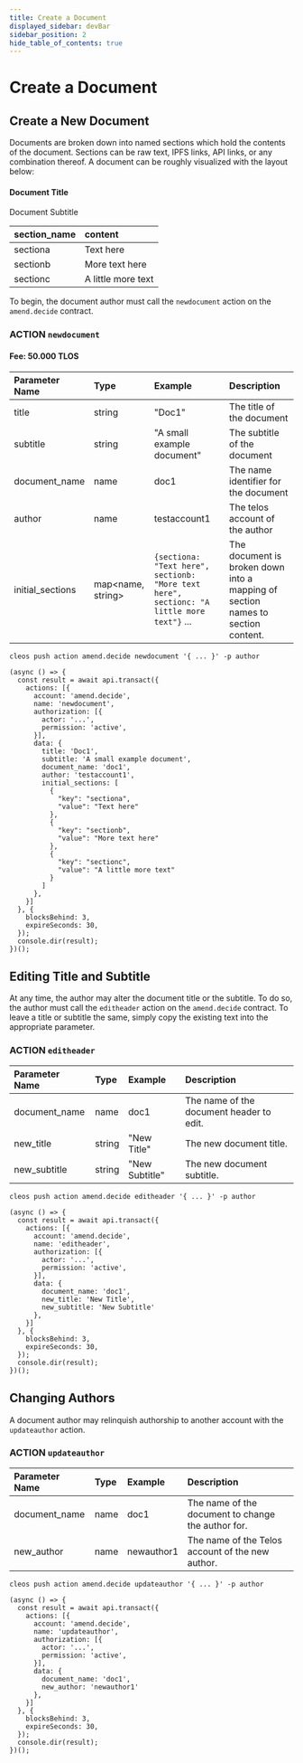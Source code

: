 ```yaml
---
title: Create a Document
displayed_sidebar: devBar
sidebar_position: 2
hide_table_of_contents: true
---
```


# Create a Document

## Create a New Document

Documents are broken down into named sections which hold the contents of the document. Sections can be raw text, IPFS links, API links, or any combination thereof. A document can be roughly visualized with the layout below:

#### Document Title

Document Subtitle

| section_name | content |
| :--- | :--- |
| sectiona | Text here |
| sectionb | More text here |
| sectionc | A little more text |

To begin, the document author must call the `newdocument` action on the `amend.decide` contract.

### ACTION `newdocument`

#### Fee: 50.000 TLOS

| Parameter Name | Type | Example | Description |
| :--- | :--- | :--- | :--- |
| title | string | "Doc1" | The title of the document |
| subtitle | string | "A small example document" | The subtitle of the document |
| document_name | name | doc1 | The name identifier for the document |
| author | name | testaccount1 | The telos account of the author |
| initial_sections | map&lt;name, string&gt; | `{sectiona: "Text here", sectionb: "More text here", sectionc: "A little more text"}` ... | The document is broken down into a mapping of section names to section content. |


```text
cleos push action amend.decide newdocument '{ ... }' -p author
```

```
(async () => {
  const result = await api.transact({
    actions: [{
      account: 'amend.decide',
      name: 'newdocument',
      authorization: [{
        actor: '...',
        permission: 'active',
      }],
      data: {
        title: 'Doc1',
        subtitle: 'A small example document',
        document_name: 'doc1',
        author: 'testaccount1',
        initial_sections: [
          {
            "key": "sectiona",
            "value": "Text here"
          },
          {
            "key": "sectionb",
            "value": "More text here"
          },
          {
            "key": "sectionc",
            "value": "A little more text"
          }
        ]
      },
    }]
  }, {
    blocksBehind: 3,
    expireSeconds: 30,
  });
  console.dir(result);
})();
```

## Editing Title and Subtitle

At any time, the author may alter the document title or the subtitle. To do so, the author must call the `editheader` action on the `amend.decide` contract. To leave a title or subtitle the same, simply copy the existing text into the appropriate parameter.

### ACTION `editheader`

| Parameter Name | Type | Example | Description |
| :--- | :--- | :--- | :--- |
| document\_name | name | doc1 | The name of the document header to edit. |
| new\_title | string | "New Title" | The new document title. |
| new\_subtitle | string | "New Subtitle" | The new document subtitle. |

```text
cleos push action amend.decide editheader '{ ... }' -p author
```

```
(async () => {
  const result = await api.transact({
    actions: [{
      account: 'amend.decide',
      name: 'editheader',
      authorization: [{
        actor: '...',
        permission: 'active',
      }],
      data: {
        document_name: 'doc1',
        new_title: 'New Title',
        new_subtitle: 'New Subtitle'
      },
    }]
  }, {
    blocksBehind: 3,
    expireSeconds: 30,
  });
  console.dir(result);
})();
```

## Changing Authors

A document author may relinquish authorship to another account with the `updateauthor` action. 

### ACTION `updateauthor`

| Parameter Name | Type | Example | Description |
| :--- | :--- | :--- | :--- |
| document\_name | name | doc1 | The name of the document to change the author for. |
| new\_author | name | newauthor1 | The name of the Telos account of the new author. |

```text
cleos push action amend.decide updateauthor '{ ... }' -p author
```

```
(async () => {
  const result = await api.transact({
    actions: [{
      account: 'amend.decide',
      name: 'updateauthor',
      authorization: [{
        actor: '...',
        permission: 'active',
      }],
      data: {
        document_name: 'doc1',
        new_author: 'newauthor1'
      },
    }]
  }, {
    blocksBehind: 3,
    expireSeconds: 30,
  });
  console.dir(result);
})();
```


## 

